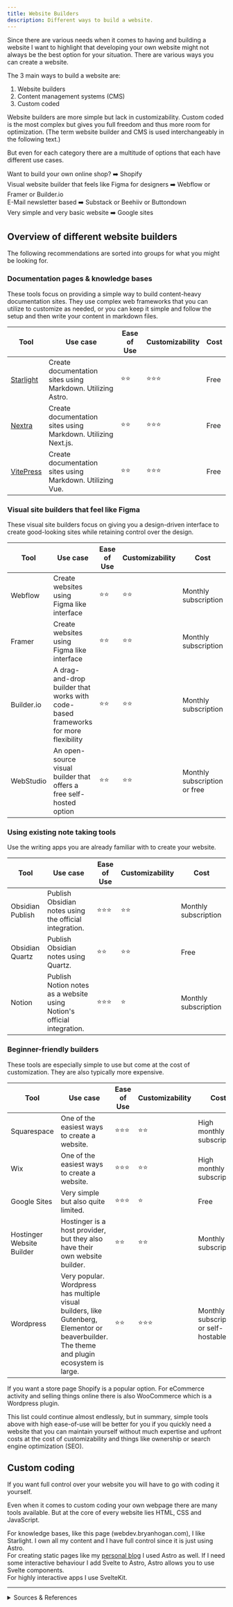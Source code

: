 ```yaml
---
title: Website Builders
description: Different ways to build a website.
---
```


Since there are various needs when it comes to having and building a website I want to highlight that developing your own website might not always be the best option for your situation. There are various ways you can create a website.

The 3 main ways to build a website are:

1. Website builders
2. Content management systems (CMS)
3. Custom coded

Website builders are more simple but lack in customizability. Custom coded is the most complex but gives you full freedom and thus more room for optimization. (The term website builder and CMS is used interchangeably in the following text.)

But even for each category there are a multitude of options that each have different use cases.

Want to build your own online shop? ➡️ Shopify  
Visual website builder that feels like Figma for designers ➡️ Webflow or Framer or Builder.io  
E-Mail newsletter based ➡️ Substack or Beehiiv or Buttondown  
Very simple and very basic website ➡️ Google sites  

## Overview of different website builders

The following recommendations are sorted into groups for what you might be looking for.

### Documentation pages & knowledge bases

These tools focus on providing a simple way to build content-heavy documentation sites. They use complex web frameworks that you can utilize to customize as needed, or you can keep it simple and follow the setup and then write your content in markdown files.

| Tool | Use case | Ease of Use | Customizability | Cost |
| --- | --- | --- | --- | --- |
| [Starlight](https://starlight.astro.build/) | Create documentation sites using Markdown. Utilizing Astro. | ⭐⭐ | ⭐⭐⭐ | Free |
| [Nextra](https://nextra.site/) | Create documentation sites using Markdown. Utilizing Next.js. | ⭐⭐ | ⭐⭐⭐ | Free |
| [VitePress](https://vitepress.dev/) | Create documentation sites using Markdown. Utilizing Vue. | ⭐⭐ | ⭐⭐⭐ | Free |

### Visual site builders that feel like Figma

These visual site builders focus on giving you a design-driven interface to create good-looking sites while retaining control over the design.

| Tool | Use case | Ease of Use | Customizability | Cost |
| --- | --- | --- | --- | --- |
| Webflow | Create websites using Figma like interface | ⭐⭐ | ⭐⭐ | Monthly subscription |
| Framer | Create websites using Figma like interface | ⭐⭐ | ⭐⭐ | Monthly subscription |
| Builder.io | A drag-and-drop builder that works with code-based frameworks for more flexibility | ⭐⭐ | ⭐⭐ | Monthly subscription |
| WebStudio | An open-source visual builder that offers a free self-hosted option | ⭐⭐ | ⭐⭐ | Monthly subscription or free |

### Using existing note taking tools

Use the writing apps you are already familiar with to create your website.

| Tool | Use case | Ease of Use | Customizability | Cost |
| --- | --- | --- | --- | --- |
| Obsidian Publish | Publish Obsidian notes using the official integration.  | ⭐⭐⭐ | ⭐⭐ | Monthly subscription |
| Obsidian Quartz | Publish Obsidian notes using Quartz. | ⭐⭐ | ⭐⭐ | Free |
| Notion | Publish Notion notes as a website using Notion's official integration. | ⭐⭐⭐ | ⭐ | Monthly subscription |

### Beginner-friendly builders

These tools are especially simple to use but come at the cost of customization. They are also typically more expensive.

| Tool | Use case | Ease of Use | Customizability | Cost |
| --- | --- | --- | --- | --- |
| Squarespace | One of the easiest ways to create a website.  | ⭐⭐⭐ | ⭐⭐ | High monthly subscription |
| Wix | One of the easiest ways to create a website. | ⭐⭐⭐ | ⭐⭐ | High monthly subscription |
| Google Sites | Very simple but also quite limited. | ⭐⭐⭐ | ⭐ | Free |
| Hostinger Website Builder | Hostinger is a host provider, but they also have their own website builder. | ⭐⭐ | ⭐⭐ | Monthly subscription |
| Wordpress | Very popular. Wordpress has multiple visual builders, like Gutenberg, Elementor or beaverbuilder. The theme and plugin ecosystem is large. | ⭐⭐ | ⭐⭐⭐ | Monthly subscription or self-hostable |

If you want a store page Shopify is a popular option. For eCommerce activity and selling things online there is also WooCommerce which is a Wordpress plugin.

This list could continue almost endlessly, but in summary, simple tools above with high ease-of-use will be better for you if you quickly need a website that you can maintain yourself without much expertise and upfront costs at the cost of customizability and things like ownership or search engine optimization (SEO).

## Custom coding

If you want full control over your website you will have to go with coding it yourself. 

Even when it comes to custom coding your own webpage there are many tools available. But at the core of every website lies HTML, CSS and JavaScript.

For knowledge bases, like this page (webdev.bryanhogan.com), I like Starlight. I own all my content and I have full control since it is just using Astro.  
For creating static pages like my [personal blog](https://bryanhogan.com/) I used Astro as well. If I need some interactive behaviour I add Svelte to Astro, Astro allows you to use Svelte components.  
For highly interactive apps I use SvelteKit.

---

<details>

<summary>Sources & References</summary>

- Helpful step-by-step tutorial on setting up a basic Wordpress site in Hostinger: https://youtu.be/IdxuNU2LkZo

</details>